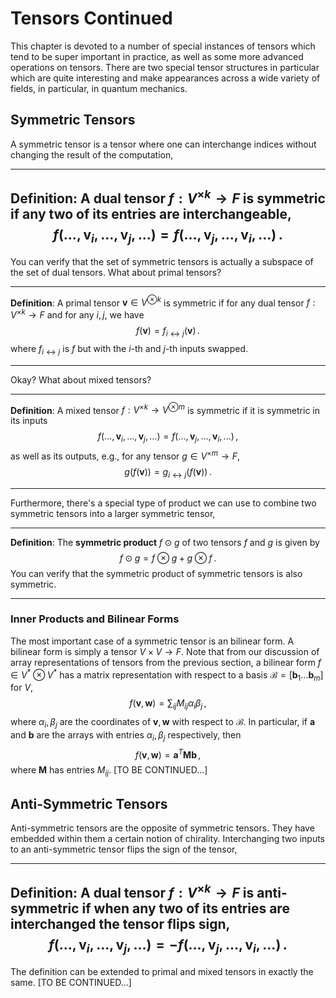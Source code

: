 # Tensors Continued

This chapter is devoted to a number of special instances of tensors which tend to be super important in practice, as well as some more advanced operations on tensors. There are two special tensor structures in particular which are quite interesting and make appearances across a wide variety of fields, in particular, in quantum mechanics.

## Symmetric Tensors

A symmetric tensor is a tensor where one can interchange indices without changing the result of the computation,

---
**Definition**: A dual tensor $f : V^{\times k} \rightarrow F$ is symmetric if any two of its entries are interchangeable,
$$
f(..., \bm{v}_i, ..., \bm{v}_j, ...) = f(..., \bm{v}_j, ..., \bm{v}_i, ...) \,.
$$
---

You can verify that the set of symmetric tensors is actually a subspace of the set of dual tensors. What about primal tensors? 

---

**Definition**: A primal tensor $\bm{v} \in V^{\otimes k}$ is symmetric if for any dual tensor $f: V^{\times k} \rightarrow F$ and for any $i, j$, we have
$$
f(\bm{v}) = f_{i \leftrightarrow j}(\bm{v}) \,.
$$
where $f_{i \leftrightarrow j}$ is $f$ but with the $i$-th and $j$-th inputs swapped.

---

Okay? What about mixed tensors?

---

**Definition**: A mixed tensor $f : V^{\times k} \rightarrow V^{\otimes m}$ is symmetric if it is symmetric in its inputs
$$
f(..., \bm{v}_i, ..., \bm{v}_j, ...) = f(..., \bm{v}_j, ..., \bm{v}_i, ...) \,,
$$
as well as its outputs, e.g., for any tensor $g \in V^{\times m} \rightarrow F$,
$$
g(f(\bm{v})) = g_{i \leftrightarrow j}(f(\bm{v})) \,.
$$

---

Furthermore, there's a special type of product we can use to combine two symmetric tensors into a larger symmetric tensor,

---

**Definition**: The **symmetric product**  $f \odot g$ of two tensors $f$ and $g$ is given by
$$
f \odot g = f \otimes g + g \otimes f \,.
$$
You can verify that the symmetric product of symmetric tensors is also symmetric. 

---

### Inner Products and Bilinear Forms

The most important case of a symmetric tensor is an bilinear form. A bilinear form is simply a tensor $V \times V \rightarrow F$. Note that from our discussion of array representations of tensors from the previous section, a bilinear form $f \in V^* \otimes V^*$ has a matrix representation with respect to a basis $\mathcal{B} = [\bm{b}_1...\bm{b}_m]$ for $V$,
$$
f(\bm{v}, \bm{w}) = \sum_{ij} M_{ij} \alpha_i \beta_j \,,
$$
where $\alpha_i, \beta_j$ are the coordinates of $\bm{v}, \bm{w}$ with respect to $\mathcal{B}$. In particular, if $\bm{a}$ and $\bm{b}$ are the arrays with entries $\alpha_i, \beta_j$ respectively, then
$$
f(\bm{v}, \bm{w}) = \bm{a}^T \bm{M} \bm{b} \,,
$$
where $\bm{M}$ has entries $M_{ij}$. [TO BE CONTINUED...]

## Anti-Symmetric Tensors

Anti-symmetric tensors are the opposite of symmetric tensors. They have embedded within them a certain notion of chirality. Interchanging two inputs to an anti-symmetric tensor flips the sign of the tensor,

---
**Definition**: A dual tensor $f : V^{\times k} \rightarrow F$ is **anti-symmetric** if when any two of its entries are interchanged the tensor flips sign,
$$
f(..., \bm{v}_i, ..., \bm{v}_j, ...) = -f(..., \bm{v}_j, ..., \bm{v}_i, ...) \,.
$$
---

The definition can be extended to primal and mixed tensors in exactly the same. [TO BE CONTINUED...]